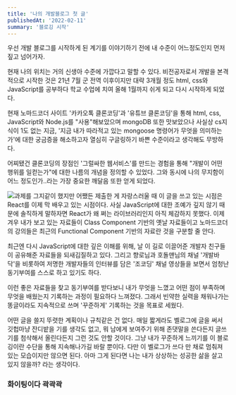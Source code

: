 ```yaml
---
title: '나의 개발블로그 첫 글'
publishedAt: '2022-02-11'
summary: '블로깅 시작'
---
```


우선 개발 블로그를 시작하게 된 계기를 이야기하기 전에 내 수준이 어느정도인지 먼저 짚고 넘어가자.

현재 나의 위치는 거의 신생아 수준에 가깝다고 말할 수 있다. 비전공자로서 개발을 본격적으로 시작한 것은 21년 7월 군 전역 이후이지만 대략 3개월 정도 html, css와 JavaScript를 공부하다 학교 수업에 치여 올해 1월까지 쉬게 되고 다시 시작하게 되었다.

현재 노마드코더 사이트 '카카오톡 클론코딩'과 '유튜브 클론코딩'을 통해 html, css, JavaScript와 Node.js를 "사용"해보았으며 mongoDB 또한 맛보았으나 사실상 cs지식이 1도 없는 지금, '지금 내가 따라적고 있는 mongoose 명령어가 무엇을 의미하는가'에 대한 궁금증을 해소하고자 열심히 구글링하기 바쁜 수준이라고 생각해도 무방하다.

어찌됐건 클론코딩의 장점인 '그럴싸한 웹서비스'를 만드는 경험을 통해 "개발이 어떤 행위를 일컫는가"에 대한 나름의 개념을 정의할 수 있었다. 그와 동시에 나의 무지함이 어느 정도인가..라는 가장 중요한 깨달음 또한 얻게 되었다.

<Image
  src='/images/the-very-first-post/1.jpeg'
  alt='과제를 그지같이 했지만 어쨌든 제출한 게 자랑스러울 때'
  width={430}
  height={419}
/>
이 글을 쓰고 있는 시점은 React를 이제 막 배우고 있는 시점이다. 사실 JavaScript에
대한 조예가 깊지 않기 때문에 솔직하게 말하자면 React가 왜 쩌는 라이브러리인지 아직
체감하지 못했다. 이제 겨우 내가 보고 있는 자료들이 Class Component 기반의 옛날 자료들이고
노마드코더의 강의들은 최근의 Functional Component 기반의 자료란 것을 구분할 줄 안다.

최근엔 다시 JavaScript에 대한 깊은 이해를 위해, 날 이 길로 이끌어준 개발자 친구들이 공유해준 자료들을 되새김질하고 있다. 그리고 향로님과 호돌맨님의 채널 '개발바닥'을 비롯하여 저명한 개발자들의 인터뷰를 담은 '조코딩' 채널 영상들을 보면서 엄청난 동기부여를 스스로 하고 있기도 하다.

이런 좋은 자료들을 찾고 동기부여를 받다보니 내가 무엇을 느꼈고 어떤 점이 부족하며 무엇을 배웠는지 기록하는 과정이 필요하다 느껴졌다. 그래서 빈약한 실력을 채워나가는 똥글이라도 지속적으로 쓰며 '꾸준하게' 기록하는 것을 목표로 세웠다.

어떤 글을 쓸지 뚜렷한 계획이나 규칙같은 건 없다. 매일 짧게라도 벨로그에 글을 써서 깃헙마냥 잔디밭을 기를 생각도 없고, 뭐 남에게 보여주기 위해 존댓말을 쓴다든지 글쓰기를 첨삭해서 올린다든지 그런 것도 안할 것이다. 그냥 내가 꾸준하게 느끼기를 이 블로깅이란 수단을 통해 지속해나가길 바랄 뿐이다. 다만 이 벨로그가 쓰다 만 채로 멈춰져 있는 모습이지만 않으면 된다. 아마 그게 된다면 나는 내가 상상하는 성공한 삶을 살고 있지 않을까? 라는 생각이다.

### 화이팅이다 곽곽곽
